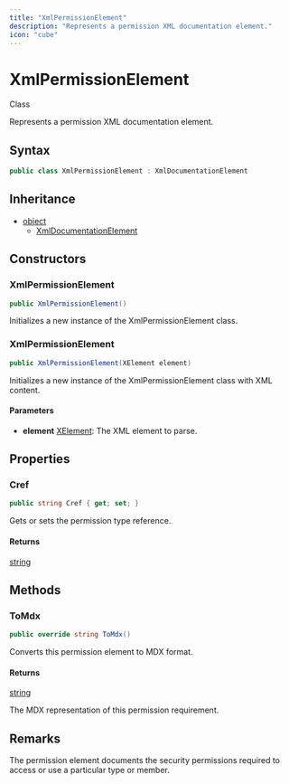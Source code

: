 ```yaml
---
title: "XmlPermissionElement"
description: "Represents a permission XML documentation element."
icon: "cube"
---
```


# XmlPermissionElement

<Badge variant="outline">Class</Badge>

Represents a permission XML documentation element.

## Syntax

```csharp
public class XmlPermissionElement : XmlDocumentationElement
```

## Inheritance

- [object](https://learn.microsoft.com/dotnet/api/system.object)
  - [XmlDocumentationElement](/api-reference/cloudnimble/easyaf/xmldocumentation/xmldocumentationelement)

## Constructors

### XmlPermissionElement

```csharp
public XmlPermissionElement()
```

Initializes a new instance of the XmlPermissionElement class.

### XmlPermissionElement

```csharp
public XmlPermissionElement(XElement element)
```

Initializes a new instance of the XmlPermissionElement class with XML content.

#### Parameters

- **element** [XElement](https://learn.microsoft.com/dotnet/api/system.xml.linq.xelement): The XML element to parse.


## Properties

### Cref

```csharp
public string Cref { get; set; }
```

Gets or sets the permission type reference.

#### Returns

[string](https://learn.microsoft.com/dotnet/api/system.string)


## Methods

### ToMdx

```csharp
public override string ToMdx()
```

Converts this permission element to MDX format.

#### Returns

[string](https://learn.microsoft.com/dotnet/api/system.string)

The MDX representation of this permission requirement.


## Remarks

The permission element documents the security permissions required
to access or use a particular type or member.

